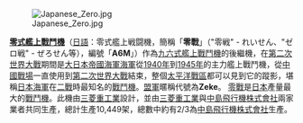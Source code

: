[[File:Japanese_Zero.jpg|left]]

'''[[零式艦上戰鬥機|零式艦上戰鬥機]]'''（[[日語|日語]]：零式艦上戦闘機，簡稱「'''零戰'''」（"零戦" - れいせん、"ゼロ戦" - ぜろせん等），編號「'''A6M'''」）作為[[九六式艦載戰鬥機|九六式艦上戰鬥機]]的後繼機，在[[第二次世界大戰|第二次世界大戰]]期間是[[大日本帝國海軍海軍|大日本帝國海軍海軍]]從[[1940年|1940年]]到[[1945年|1945年]]的主力艦上戰鬥機，從[[中國抗日戰爭|中國戰場]]一直使用到[[第二次世界大戰|第二次世界大戰]]結束，整個[[太平洋戰區|太平洋戰區]]都可以見到它的蹤影，堪稱[[大日本帝國海軍|日本海軍]]在[[二戰|二戰]]時最知名的[[戰鬥機|戰鬥機]]。[[盟軍|盟軍]]暱稱代號為'''Zeke'''。
[[零戰|零戰]]是[[大日本帝國|日本]]產量最大的[[戰鬥機|戰鬥機]]。此機由[[三菱重工業|三菱重工業]]設計，並由[[三菱重工業|三菱重工業]]與[[中島飛行機株式會社|中島飛行機株式會社]]兩家業者共同生產，總計生產10,449架，總數中約有2/3為[[中島飛行機株式會社|中島飛行機株式會社]]生產。